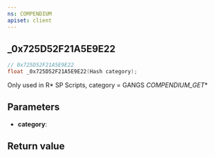 ```yaml
---
ns: COMPENDIUM
apiset: client
---
```

## _0x725D52F21A5E9E22

```c
// 0x725D52F21A5E9E22
float _0x725D52F21A5E9E22(Hash category);
```

Only used in R* SP Scripts, category = GANGS
_COMPENDIUM_GET_*

## Parameters
* **category**:

## Return value
